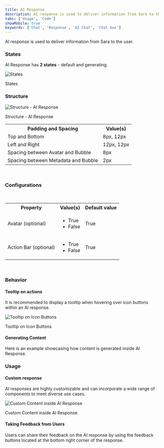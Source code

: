 ```yaml
---
title: AI Response
description: AI response is used to deliver information from Sara to the user.
tabs: ['Usage', 'Code']
showMobile: true
keywords: ['Chat', 'Response', 'AI Chat', 'Chat box']
---
```


AI response is used to deliver information from Sara to the user.

<Preview name="components-ai-ai-response-all--all" />

### States

AI Response has **2 states** - default and generating.

![States](./images/states.png)
<Caption>States</Caption>

### Structure

![Structure - AI Response](./images/structure.png)
<Caption>Structure - AI Response</Caption>

<br />

<table style={{width: "100%"}}>
  <tbody>
    <tr>
      <th style={{width:"50%",  textAlign: "left"}}>Padding and Spacing</th>
      <th style={{width:"50%",  textAlign: "left"}}>Value(s)</th>
    </tr>
    <tr style={{verticalAlign: "top"}}>
      <td>Top and Bottom</td>
      <td>8px, 12px</td>
    </tr>
    <tr style={{verticalAlign: "top"}}>
      <td>Left and Right</td>
      <td>12px, 12px</td>
    </tr>
    <tr style={{verticalAlign: "top"}}>
      <td>Spacing between Avatar and Bubble</td>
      <td>8px</td>
    </tr>
    <tr style={{verticalAlign: "top"}}>
      <td>Spacing between Metadata and Bubble</td>
      <td>2px</td>
    </tr>
  </tbody>
</table>

<br />

### Configurations

<br />

<table style={{width: "100%"}}>
  <tbody>
    <tr>
      <th style={{width:"33%",  textAlign: "left"}}>Property</th>
      <th style={{width:"33%",  textAlign: "left"}}>Value(s)</th>
      <th style={{width:"33%",  textAlign: "left"}}>Default value</th>
    </tr>
    <tr style={{verticalAlign: "top"}}>
      <td>Avatar (optional)</td>
      <td>
          <ul>
              <li>True</li>
              <li>False</li>
          </ul>
      </td>
      <td>True</td>
    </tr>
    <tr style={{verticalAlign: "top"}}>
      <td>Action Bar (optional)</td>
      <td>
          <ul>
              <li>True</li>
              <li>False</li>
          </ul>
      </td>
      <td>True</td>
    </tr>
  </tbody>
</table>
<br/>

### Behavior

#### Tooltip on actions

It is recommended to display a tooltip when hovering over icon buttons within an AI response.

![Tooltip on Icon Buttons](./images/tooltip.png)
<Caption>Tooltip on Icon Buttons</Caption>

#### Generating Content

Here is an example showcasing how content is generated inside AI Response.

<Preview name="components-ai-ai-response-generating-content--generating-content" />


### Usage

#### Custom response

AI responses are highly customizable and can incorporate a wide range of components to meet diverse use cases.

![Custom Content inside AI Response](./images/custom.png)
<Caption>Custom Content inside AI Response</Caption>

#### Taking Feedback from Users

Users can share their feedback on the AI response by using the feedback buttons located at the bottom right corner of the response.

<Preview name="components-ai-ai-response-giving-feedback--giving-feedback" />
